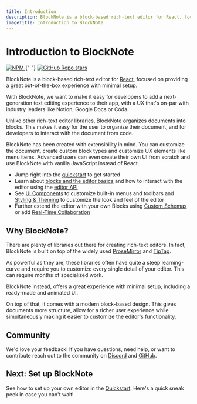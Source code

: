 ```yaml
---
title: Introduction
description: BlockNote is a block-based rich-text editor for React, focused on providing a great out-of-the-box experience with minimal setup.
imageTitle: Introduction to BlockNote
---
```


# Introduction to BlockNote

<div className="not-prose">
  <a href="https://www.npmjs.com/package/@blocknote/core">
    <img
      style={{ display: "inline" }}
      alt="NPM"
      src="https://img.shields.io/npm/v/@blocknote/react"
    />
  </a>{" "}
  <a href="https://github.com/TypeCellOS/BlockNote">
    <img
      style={{ display: "inline" }}
      alt="GitHub Repo stars"
      src="https://img.shields.io/github/stars/TypeCellOS/BlockNote?style=social"
    />
  </a>
</div>

BlockNote is a block-based rich-text editor for [React](https://reactjs.org/), focused on providing a great out-of-the-box experience with minimal setup.

With BlockNote, we want to make it easy for developers to add a next-generation text editing experience to their app, with a UX that's on-par with industry leaders like Notion, Google Docs or Coda.

Unlike other rich-text editor libraries, BlockNote organizes documents into blocks. This makes it easy for the user to organize their document, and for developers to interact with the document from code.

BlockNote has been created with extensibility in mind. You can customize the document, create custom block types and customize UX elements like menu items. Advanced users can even create their own UI from scratch and use BlockNote with vanilla JavaScript instead of React.

- Jump right into the [quickstart](/docs/getting-started) to get started
- Learn about [blocks and the editor basics](/docs/foundations/document-structure) and how to interact with the editor using the [editor API](/docs/reference/editor/manipulating-content)
- See [UI Components](/docs/react/components) to customize built-in menus and toolbars and [Styling & Theming](/docs/react/styling-theming) to customize the look and feel of the editor
- Further extend the editor with your own Blocks using [Custom Schemas](/docs/features/custom-schemas) or add [Real-Time Collaboration](/docs/features/collaboration)

## Why BlockNote?

There are plenty of libraries out there for creating rich-text editors. In fact, BlockNote is built on top of the widely used [ProseMirror](https://prosemirror.net/) and [TipTap](https://tiptap.dev/).

As powerful as they are, these libraries often have quite a steep learning-curve and require you to customize every single detail of your editor. This can require months of specialized work.

BlockNote instead, offers a great experience with minimal setup, including a ready-made and animated UI.

On top of that, it comes with a modern block-based design. This gives documents more structure, allow for a richer user experience while simultaneously making it easier to customize the editor's functionality.

## Community

We'd love your feedback! If you have questions, need help, or want to contribute reach out to the community on [Discord](https://discord.gg/Qc2QTTH5dF) and [GitHub](https://github.com/TypeCellOS/BlockNote).

## Next: Set up BlockNote

See how to set up your own editor in the [Quickstart](/docs/getting-started). Here's a quick sneak peek in case you can't wait!

<Example name="basic/minimal" />
